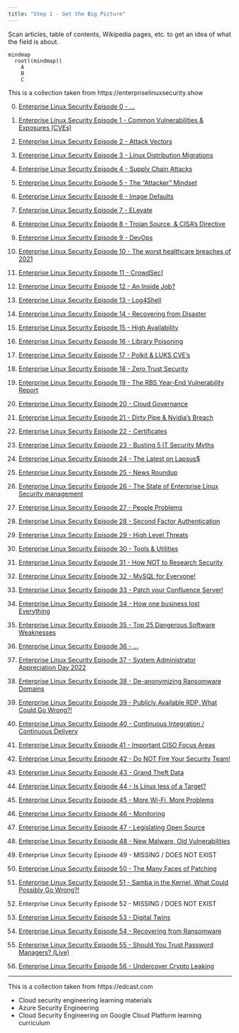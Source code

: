 ```yaml
---
title: "Step 1 - Get the Big Picture"
---
```


Scan articles, table of contents, Wikipedia pages, etc. to get an idea of what the field is about.

```mermaid
mindmap
  root((mindmap))
    A
    B
    C
```

This is a collection taken from https://enterpriselinuxsecurity.show

0. [Enterprise Linux Security Episode 0 - ...](https://www.youtube.com/watch?v=tLc60arwMV0&list=PLT98CRl2KxKHgBWIp7XBwVjGf6dmOCj98&index=1)

1. [Enterprise Linux Security Episode 1 - Common Vulnerabilities & Exposures (CVEs)](https://www.youtube.com/watch?v=tLc60arwMV0&list=PLT98CRl2KxKHgBWIp7XBwVjGf6dmOCj98&index=2)

2. [Enterprise Linux Security Episode 2 - Attack Vectors](https://www.youtube.com/watch?v=tLc60arwMV0&list=PLT98CRl2KxKHgBWIp7XBwVjGf6dmOCj98&index=3)

3. [Enterprise Linux Security Episode 3 - Linux Distribution Migrations](https://www.youtube.com/watch?v=tLc60arwMV0&list=PLT98CRl2KxKHgBWIp7XBwVjGf6dmOCj98&index=4)

4. [Enterprise Linux Security Episode 4 - Supply Chain Attacks](https://www.youtube.com/watch?v=tLc60arwMV0&list=PLT98CRl2KxKHgBWIp7XBwVjGf6dmOCj98&index=5)

5. [Enterprise Linux Security Episode 5 - The "Attacker" Mindset](https://www.youtube.com/watch?v=tLc60arwMV0&list=PLT98CRl2KxKHgBWIp7XBwVjGf6dmOCj98&index=6)

6. [Enterprise Linux Security Episode 6 - Image Defaults](https://www.youtube.com/watch?v=tLc60arwMV0&list=PLT98CRl2KxKHgBWIp7XBwVjGf6dmOCj98&index=7)

7. [Enterprise Linux Security Episode 7 - ELevate](https://www.youtube.com/watch?v=tLc60arwMV0&list=PLT98CRl2KxKHgBWIp7XBwVjGf6dmOCj98&index=8)

8. [Enterprise Linux Security Episode 8 - Trojan Source, & CISA's Directive](https://www.youtube.com/watch?v=tLc60arwMV0&list=PLT98CRl2KxKHgBWIp7XBwVjGf6dmOCj98&index=9)

9. [Enterprise Linux Security Episode 9 - DevOps](https://www.youtube.com/watch?v=tLc60arwMV0&list=PLT98CRl2KxKHgBWIp7XBwVjGf6dmOCj98&index=10)

10. [Enterprise Linux Security Episode 10 - The worst healthcare breaches of 2021](https://www.youtube.com/watch?v=tLc60arwMV0&list=PLT98CRl2KxKHgBWIp7XBwVjGf6dmOCj98&index=11)

11. [Enterprise Linux Security Episode 11 - CrowdSec](https://www.youtube.com/watch?v=tLc60arwMV0&list=PLT98CRl2KxKHgBWIp7XBwVjGf6dmOCj98&index=12)]
 
12. [Enterprise Linux Security Episode 12 - An Inside Job?](https://www.youtube.com/watch?v=tLc60arwMV0&list=PLT98CRl2KxKHgBWIp7XBwVjGf6dmOCj98&index=13)

13. [Enterprise Linux Security Episode 13 - Log4Shell](https://www.youtube.com/watch?v=tLc60arwMV0&list=PLT98CRl2KxKHgBWIp7XBwVjGf6dmOCj98&index=14)

14. [Enterprise Linux Security Episode 14 - Recovering from Disaster](https://www.youtube.com/watch?v=tLc60arwMV0&list=PLT98CRl2KxKHgBWIp7XBwVjGf6dmOCj98&index=15)

15. [Enterprise Linux Security Episode 15 - High Availability](https://www.youtube.com/watch?v=tLc60arwMV0&list=PLT98CRl2KxKHgBWIp7XBwVjGf6dmOCj98&index=16)

16. [Enterprise Linux Security Episode 16 - Library Poisoning](https://www.youtube.com/watch?v=tLc60arwMV0&list=PLT98CRl2KxKHgBWIp7XBwVjGf6dmOCj98&index=17)

17. [Enterprise Linux Security Episode 17 - Polkit & LUKS CVE's](https://www.youtube.com/watch?v=tLc60arwMV0&list=PLT98CRl2KxKHgBWIp7XBwVjGf6dmOCj98&index=18)

18. [Enterprise Linux Security Episode 18 - Zero Trust Security](https://www.youtube.com/watch?v=tLc60arwMV0&list=PLT98CRl2KxKHgBWIp7XBwVjGf6dmOCj98&index=19)

19. [Enterprise Linux Security Episode 19 - The RBS Year-End Vulnerability Report](https://www.youtube.com/watch?v=tLc60arwMV0&list=PLT98CRl2KxKHgBWIp7XBwVjGf6dmOCj98&index=20)

20. [Enterprise Linux Security Episode 20 - Cloud Governance](https://www.youtube.com/watch?v=tLc60arwMV0&list=PLT98CRl2KxKHgBWIp7XBwVjGf6dmOCj98&index=21)

21. [Enterprise Linux Security Episode 21 - Dirty Pipe & Nvidia's Breach](https://www.youtube.com/watch?v=tLc60arwMV0&list=PLT98CRl2KxKHgBWIp7XBwVjGf6dmOCj98&index=22)

22. [Enterprise Linux Security Episode 22 - Certificates](https://www.youtube.com/watch?v=tLc60arwMV0&list=PLT98CRl2KxKHgBWIp7XBwVjGf6dmOCj98&index=23)

23. [Enterprise Linux Security Episode 23 - Busting 5 IT Security Myths](https://www.youtube.com/watch?v=tLc60arwMV0&list=PLT98CRl2KxKHgBWIp7XBwVjGf6dmOCj98&index=24)

24. [Enterprise Linux Security Episode 24 - The Latest on Lapsus$](https://www.youtube.com/watch?v=tLc60arwMV0&list=PLT98CRl2KxKHgBWIp7XBwVjGf6dmOCj98&index=25)

25. [Enterprise Linux Security Episode 25 - News Roundup](https://www.youtube.com/watch?v=tLc60arwMV0&list=PLT98CRl2KxKHgBWIp7XBwVjGf6dmOCj98&index=26)

26. [Enterprise Linux Security Episode 26 - The State of Enterprise Linux Security management](https://www.youtube.com/watch?v=tLc60arwMV0&list=PLT98CRl2KxKHgBWIp7XBwVjGf6dmOCj98&index=27)

27. [Enterprise Linux Security Episode 27 - People Problems](https://www.youtube.com/watch?v=tLc60arwMV0&list=PLT98CRl2KxKHgBWIp7XBwVjGf6dmOCj98&index=28)

28. [Enterprise Linux Security Episode 28 - Second Factor Authentication](https://www.youtube.com/watch?v=tLc60arwMV0&list=PLT98CRl2KxKHgBWIp7XBwVjGf6dmOCj98&index=29)

29. [Enterprise Linux Security Episode 29 - High Level Threats](https://www.youtube.com/watch?v=tLc60arwMV0&list=PLT98CRl2KxKHgBWIp7XBwVjGf6dmOCj98&index=30)

30. [Enterprise Linux Security Episode 30 - Tools & Utilities](https://www.youtube.com/watch?v=tLc60arwMV0&list=PLT98CRl2KxKHgBWIp7XBwVjGf6dmOCj98&index=31)

31. [Enterprise Linux Security Episode 31 - How NOT to Research Security](https://www.youtube.com/watch?v=tLc60arwMV0&list=PLT98CRl2KxKHgBWIp7XBwVjGf6dmOCj98&index=32)

32. [Enterprise Linux Security Episode 32 - MySQL for Everyone!](https://www.youtube.com/watch?v=tLc60arwMV0&list=PLT98CRl2KxKHgBWIp7XBwVjGf6dmOCj98&index=33)

33. [Enterprise Linux Security Episode 33 - Patch your Confluence Server!](https://www.youtube.com/watch?v=tLc60arwMV0&list=PLT98CRl2KxKHgBWIp7XBwVjGf6dmOCj98&index=34)

34. [Enterprise Linux Security Episode 34 - How one business lost Everything](https://www.youtube.com/watch?v=tLc60arwMV0&list=PLT98CRl2KxKHgBWIp7XBwVjGf6dmOCj98&index=35)

35. [Enterprise Linux Security Episode 35 - Top 25 Dangerous Software Weaknesses](https://www.youtube.com/watch?v=tLc60arwMV0&list=PLT98CRl2KxKHgBWIp7XBwVjGf6dmOCj98&index=36)

36. [Enterprise Linux Security Episode 36 - ...](https://www.youtube.com/watch?v=tLc60arwMV0&list=PLT98CRl2KxKHgBWIp7XBwVjGf6dmOCj98&index=37)

37. [Enterprise Linux Security Episode 37 - System Administrator Appreciation Day 2022](https://www.youtube.com/watch?v=tLc60arwMV0&list=PLT98CRl2KxKHgBWIp7XBwVjGf6dmOCj98&index=38)

38. [Enterprise Linux Security Episode 38 - De-anonymizing Ransomware Domains](https://www.youtube.com/watch?v=tLc60arwMV0&list=PLT98CRl2KxKHgBWIp7XBwVjGf6dmOCj98&index=39)

39. [Enterprise Linux Security Episode 39 - Publicly Available RDP, What Could Go Wrong?!](https://www.youtube.com/watch?v=tLc60arwMV0&list=PLT98CRl2KxKHgBWIp7XBwVjGf6dmOCj98&index=40)

40. [Enterprise Linux Security Episode 40 - Continuous Integration / Continuous Delivery](https://www.youtube.com/watch?v=tLc60arwMV0&list=PLT98CRl2KxKHgBWIp7XBwVjGf6dmOCj98&index=41)

41. [Enterprise Linux Security Episode 41 - Important CISO Focus Areas](https://www.youtube.com/watch?v=tLc60arwMV0&list=PLT98CRl2KxKHgBWIp7XBwVjGf6dmOCj98&index=42)

42. [Enterprise Linux Security Episode 42 - Do NOT Fire Your Security Team!](https://www.youtube.com/watch?v=tLc60arwMV0&list=PLT98CRl2KxKHgBWIp7XBwVjGf6dmOCj98&index=43)

43. [Enterprise Linux Security Episode 43 - Grand Theft Data](https://www.youtube.com/watch?v=tLc60arwMV0&list=PLT98CRl2KxKHgBWIp7XBwVjGf6dmOCj98&index=44)

44. [Enterprise Linux Security Episode 44 - Is Linux less of a Target?](https://www.youtube.com/watch?v=tLc60arwMV0&list=PLT98CRl2KxKHgBWIp7XBwVjGf6dmOCj98&index=45)

45. [Enterprise Linux Security Episode 45 - More Wi-Fi, More Problems](https://www.youtube.com/watch?v=tLc60arwMV0&list=PLT98CRl2KxKHgBWIp7XBwVjGf6dmOCj98&index=46)

46. [Enterprise Linux Security Episode 46 - Monitoring](https://www.youtube.com/watch?v=tLc60arwMV0&list=PLT98CRl2KxKHgBWIp7XBwVjGf6dmOCj98&index=47)

47. [Enterprise Linux Security Episode 47 - Legislating Open Source](https://www.youtube.com/watch?v=tLc60arwMV0&list=PLT98CRl2KxKHgBWIp7XBwVjGf6dmOCj98&index=48)

48. [Enterprise Linux Security Episode 48 - New Malware, Old Vulnerabilities](https://www.youtube.com/watch?v=tLc60arwMV0&list=PLT98CRl2KxKHgBWIp7XBwVjGf6dmOCj98&index=49)

49. Enterprise Linux Security Episode 49 - MISSING / DOES NOT EXIST

50. [Enterprise Linux Security Episode 50 - The Many Faces of Patching](https://www.youtube.com/watch?v=tLc60arwMV0&list=PLT98CRl2KxKHgBWIp7XBwVjGf6dmOCj98&index=50)

51. [Enterprise Linux Security Episode 51 - Samba in the Kernel, What Could Possibly Go Wrong?!](https://www.youtube.com/watch?v=tLc60arwMV0&list=PLT98CRl2KxKHgBWIp7XBwVjGf6dmOCj98&index=51)

52. Enterprise Linux Security Episode 52 - MISSING / DOES NOT EXIST

53. [Enterprise Linux Security Episode 53 - Digital Twins](https://www.youtube.com/watch?v=tLc60arwMV0&list=PLT98CRl2KxKHgBWIp7XBwVjGf6dmOCj98&index=52)

54. [Enterprise Linux Security Episode 54 - Recovering from Ransomware](https://www.youtube.com/watch?v=tLc60arwMV0&list=PLT98CRl2KxKHgBWIp7XBwVjGf6dmOCj98&index=53)

55. [Enterprise Linux Security Episode 55 - Should You Trust Password Managers? (Live)](https://www.youtube.com/watch?v=tLc60arwMV0&list=PLT98CRl2KxKHgBWIp7XBwVjGf6dmOCj98&index=54)

56. [Enterprise Linux Security Episode 56 - Undercover Crypto Leaking](https://www.youtube.com/watch?v=tLc60arwMV0&list=PLT98CRl2KxKHgBWIp7XBwVjGf6dmOCj98&index=55)

___

This is a collection taken from https://edcast.com

- Cloud security engineering learning materials
- Azure Security Engineering
- Cloud Security Engineering on Google Cloud Platform learning curriculum



